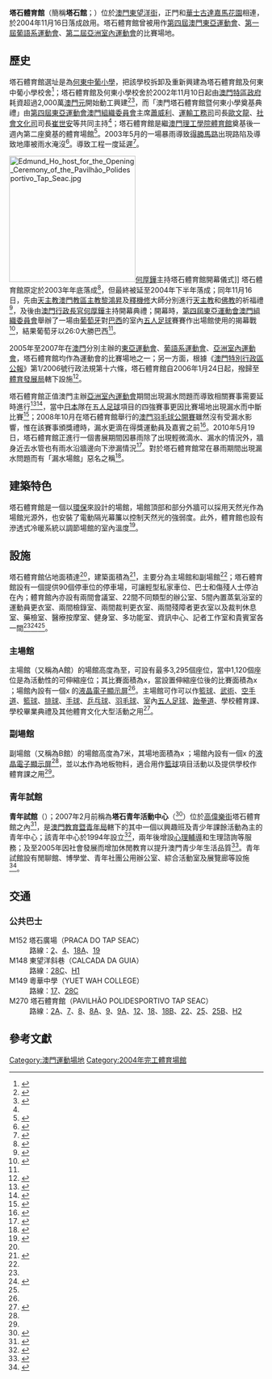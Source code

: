 {{Infobox 體育場館
|stadium_name= 塔石體育館<br />Pavilhão Polidesportivo Tap Seac
|image = Tap Seac Multi-sport Pavilion.jpg
|image_size = 260px
|location= {{MAC}}[[望德堂區|望德堂區]][[東望洋街|東望洋街]]
|broke_ground= 2002年11月10日
|opened= 2004年11月16日
|owner= [[澳門特區政府|澳門特區政府]]<br>（2004年至2006年1月23日）<br>[[澳門特別行政區政府|澳門特別行政區政府]][[體育局_(澳門)|體育局]] <br>（2006年1月24日至今）
}}
'''塔石體育館'''（簡稱'''塔石館'''；{{lang-pt|Pavilhão Polidesportivo Tap Seac}}）位於[[澳門|澳門]][[東望洋街|東望洋街]]，正門和[[華士古達嘉馬花園|華士古達嘉馬花園]]相連，於2004年11月16日落成啟用。塔石體育館曾被用作[[2005年東亞運動會|第四屆澳門東亞運動會]]、[[2006年葡語系運動會|第一屆葡語系運動會]]、[[2007年亞洲室內運動會|第二屆亞洲室內運動會]]的比賽場地。

==歷史==
塔石體育館選址是為[[何東中葡小學|何東中葡小學]]，把該學校拆卸及重新興建為塔石體育館及何東中葡小學校舍<ref>{{zh-hant}}{{cite news|publisher=[[東方日報|東方日報]] |date=2002年11月8日 |title=澳門耗資12 億建設積極迎接2005 東亞運動會 }}</ref>；塔石體育館及何東小學校舍於2002年11月10日起由[[澳門特區政府|澳門特區政府]]耗資超過2,000萬[[澳門元|澳門元]]開始動工興建<ref>{{zh-hant}}{{cite news|publisher=[[澳門日報|澳門日報]] |date=2004年1月25日 |title=球場變廣場 }}</ref><ref name="fac">{{zh-hant}}{{cite news|publisher=[[澳門日報|澳門日報]] |date=2004年11月15日 |title=塔石 體育館 明啟用特首主禮 傳媒昨參觀部分設施觀看葡澳足球練習賽 }}</ref>，而「澳門塔石體育館暨何東小學奠基典禮」由[[澳門東亞運|第四屆東亞運動會澳門組織委員會]]主席[[蕭威利|蕭威利]]、[[運輸工務司|運輸工務司]]司長[[歐文龍|歐文龍]]、[[社會文化司|社會文化司]]司長[[崔世安|崔世安]]等共同主持<ref name="MEAGOC" />；塔石體育館是繼[[澳門理工學院體育館|澳門理工學院體育館]]奠基後一週內第二座奠基的體育場館<ref>{{zh-hant}}{{cite news|publisher=[[澳門日報|澳門日報]] |date=2002年11月10日 |title=兩座體育館 }}</ref>。2003年5月的一場暴雨導致[[得勝馬路|得勝馬路]]出現路陷及導致地庫被雨水淹沒<ref>{{zh-hant}}{{cite news|publisher=[[澳門日報|澳門日報]] |date=2003年5月9日 |title=下陷路面連日搶修 塔石體館 地庫水浸無礙結構 }}</ref>。導致工程一度延遲<ref>{{zh-hant}}{{cite news|publisher=[[澳門日報|澳門日報]] |date=2003年7月13日 |title=早定計劃 }}</ref>。

[[File:Edmund_Ho_host_for_the_Opening_Ceremony_of_the_Pavilhão_Polidesportivo_Tap_Seac.jpg|250px]][[何厚鏵|何厚鏵]]主持塔石體育館開幕儀式]]
塔石體育館原定於2003年年底落成<ref>{{zh-hant}}{{cite news|publisher=[[大公報|大公報]] |date=2002年11月13日 |title=澳門塔石體育館已動工 }}</ref>，但最終被延至2004年下半年落成；同年11月16日，先由[[天主教澳門教區主教|天主教澳門教區主教]][[黎鴻昇|黎鴻昇]]及[[釋機修|釋機修]]大師分別進行[[天主教|天主教]]和[[佛教|佛教]]的祈福禮<ref>{{zh-hant}}{{cite news|publisher=[[華僑報|華僑報]] |date=2004年11月17日 |title= 塔石體育館啟用 }}</ref>，及後由[[澳門行政長官|澳門行政長官]][[何厚鏵|何厚鏵]]主持開幕典禮；開幕時，[[2005年東亞運動會|第四屆東亞運動會澳門組織委員會]]舉辦了一場由[[葡萄牙國家足球隊|葡萄牙]]對[[巴西國家足球隊|巴西]]的室內[[五人足球|五人足球]]賽賽作出場館使用的揭幕戰<ref>{{zh-hant}}{{cite news|publisher=[[市民日報|市民日報]] |date=2004年11月13日 |title= 塔石館揭幕戰上演葡巴五人足球賽 }}</ref>，結果葡萄牙以26:0大勝巴西<ref name="prop" />。

2005年至2007年在[[澳門|澳門]]分別主辦的[[2005年東亞運動會|東亞運動會]]、[[2006年葡語系運動會|葡語系運動會]]、[[2007年亞洲室內運動會|亞洲室內運動會]]，塔石體育館均作為運動會的比賽場地之一；另一方面，根據《[[澳門特別行政區公報|澳門特別行政區公報]]》第1/2006號行政法規第十六條，塔石體育館自2006年1月24日起，撥歸至[[體育發展局|體育發展局]]轄下設施<ref>{{zh-hant}}{{cite news|publisher=[[澳門日報|澳門日報]] |date=2006年1月24日 |title=體發局的組織及運作 }}</ref>。

塔石體育館正值澳門主辦[[2007年亞洲室內運動會|亞洲室內運動會]]期間出現漏水問題而導致相關賽事需要延時進行<ref>{{zh-hant}}{{cite news|publisher=[[澳門日報|澳門日報]] |date=2007年11月2日 |title=塔石場館輕微漏水 影響部分賽事進行 }}</ref><ref>{{zh-hant}}{{cite news|publisher=[[澳門日報|澳門日報]] |date=2007年11月3日 |title=燦爛之後歸於平淡？ }}</ref>，當中[[日本|日本]]隊在[[五人足球|五人足球]]項目的四強賽事更因比賽場地出現漏水而中斷比賽<ref>{{zh-hant}}{{cite news|publisher=[[正報|正報]] |date=2007年11月3日 |title=未曾攞威‧反而失禮 }}</ref>；2008年10月在塔石體育館舉行的[[澳門羽毛球公開賽|澳門羽毛球公開賽]]雖然沒有受漏水影響，惟在該賽事頒獎禮時，漏水更滴在得獎運動員及嘉賓之前<ref>{{zh-hant}}{{cite news|publisher=[[澳門日報|澳門日報]] |date=2008年10月6日 |title=塔石館又出洋相 }}</ref>。2010年5月19日，塔石體育館正進行一個書展期間因暴雨除了出現輕微滴水、漏水的情況外，牆身近去水管也有雨水沿牆邊向下滲漏情況<ref>{{zh-hant}}{{cite news|publisher=[[澳門日報|澳門日報]] |date=2010年5月20日 |title=昨暴雨場館漏水影響展情 春季書展今壓軸機不可失 }}</ref>。對於塔石體育館常在暴雨期間出現漏水問題而有「漏水場館」惡名之稱<ref>{{zh-hant}}{{cite news|publisher=[[澳門日報|澳門日報]] |date=2008年1月27日 |title=漏水館手動揭分紙 }}</ref>。

==建築特色==
塔石體育館是一個以[[環保|環保]]來設計的場館，場館頂部和部分外牆可以採用天然光作為場館光源外，也安裝了電動隔光幕簾以控制天然光的強弱度。此外，體育館也設有滲透式冷暖系統以調節場館的室內溫度<ref>{{zh-hant}}{{cite news|publisher=[[市民日報|市民日報]] |date=2004年11月15日 |title=塔石體育館明天揭幕 }}</ref>。

==設施==
塔石體育館佔地面積達{{convert|5539|sqm|sqft|0|abbr=on}}<ref name="Desporto" />，建築面積為{{convert|28035|sqm|sqft|0|abbr=on}}<ref name="MEAGOC">{{zh-hant}}{{cite news|publisher=[[澳門東亞運|第四屆東亞運動會澳門組織委員會]] |date=2002年11月11日 |title=澳門塔石體育館暨何東小學奠基典禮 }}</ref>，主要分為主場館和副場館<ref name="fac" />；塔石體育館設有一個提供90個停車位的停車場，可讓輕型私家車位、巴士和傷殘人士停泊在內；體育館內亦設有兩間會議室、22間不同類型的辦公室、5間內置蒸氣浴室的運動員更衣室、兩間檢錄室、兩間裁判更衣室、兩間殘障者更衣室以及裁判休息室、藥檢室、醫療按摩室、健身室、多功能室、資訊中心、記者工作室和貴賓室各一間<ref name="fac" /><ref name="prop">{{zh-hant}}{{cite news|publisher=[[華僑報|華僑報]] |date=2004年11月15日 |title=塔石體育館設施完備 葡足昨晚「試新」廿六比○取澳門隊 }}</ref><ref name="Desporto" />。

===主場館===
主場館（又稱為A館）的場館高度為{{convert|15|m|ft|0|abbr=on}}至{{convert|22|m|ft|0|abbr=on}}，可設有最多3,295個座位，當中1,120個座位是為活動性的可伸縮座位；其比賽面積為{{convert|45.4|m|ft|0|abbr=on}}x{{convert|36.4|m|ft|0|abbr=on}}，當設置伸縮座位後的比賽面積為{{convert|36.4|m|ft|0|abbr=on}}x {{convert|25.6|m|ft|0|abbr=on}}；場館內設有一個{{convert|640|m|ft|0|abbr=on}}x {{convert|384|m|ft|0|abbr=on}}的[[液晶顯示器|液晶電子顯示屏]]<ref name="prop" />。主場館可作可以作[[籃球|籃球]]、[[武術|武術]]、[[空手道|空手道]]、[[籃球|籃球]]、[[排球|排球]]、[[手球|手球]]、[[乒乓球|乒乓球]]、[[羽毛球|羽毛球]]、室內[[五人足球|五人足球]]、[[跆拳道|跆拳道]]、學校體育課、學校畢業典禮及其他體育文化大型活動之用<ref name="Desporto">{{zh-hant}}{{cite web |title=塔石體育館 |publisher=[[澳門體育發展局|澳門體育發展局]] |accessdate=2010年1月1日 |url=http://www.sport.gov.mo/web/cn/venues/intro.php?venue=4 |archive-date=2010年12月6日 |archive-url=https://web.archive.org/web/20101206010616/http://www.sport.gov.mo/web/cn/venues/intro.php?venue=4 |dead-url=yes }}</ref>。

===副場館===
副場館（又稱為B館）的場館高度為7米，其場地面積為{{convert|320|m|ft|0|abbr=on}}x {{convert|384|m|ft|0|abbr=on}}；場館內設有一個{{convert|640|m|ft|0|abbr=on}}x {{convert|384|m|ft|0|abbr=on}}的[[液晶顯示器|液晶電子顯示屏]]<ref name="prop" />，並以[[木|木]]作為地板物料，適合用作[[籃球|籃球]]項目活動以及提供學校作體育課之用<ref name="Desporto" />。

===青年試館===
'''青年試館'''（{{lang-pt|'''Centro de Experimentação para Jovens'''}}）；2007年2月前稱為'''塔石青年活動中心'''（{{lang|pt|'''Centro de Actividades Juvenis da Caixa Escolar'''}}<ref>{{zh-hant}}{{cite journal |journal=澳門政府公報 |date=2007年6月11日 |issue=24 |title=第26/2007號行政命令 |url=http://images.io.gov.mo/bo/i/2007/24/orde-26-2007.pdf |access-date=2010年11月5日 |archive-date=2019年11月14日 |archive-url=https://web.archive.org/web/20191114053031/https://images.io.gov.mo/bo/i/2007/24/orde-26-2007.pdf |dead-url=no }}</ref>）位於[[高偉樂街|高偉樂街]]塔石體育館之內<ref>{{zh-hant}}{{cite web |title=青年試館 |publisher=[[教育暨青年局|教育暨青年局]] |accessdate=2010年11月5日 |url=http://www.dsej.gov.mo/cj/cej/contact.htm |archive-date=2021年3月8日 |archive-url=https://web.archive.org/web/20210308091628/https://www.dsedj.gov.mo/cj/cej/contact.htm |dead-url=no }}</ref>，是[[澳門教育暨青年局|澳門教育暨青年局]]轄下的其中一個以興趣班及青少年課餘活動為主的青年中心；該青年中心於1994年設立<ref>{{zh-hant}}{{cite journal |journal=澳門政府公報 |date=1994年2月21日 |issue=8 |title=第26/94/M號訓令 |url=http://bo.io.gov.mo/bo/i/94/08/port26_cn.asp |access-date=2010年11月5日 |archive-date=2019年11月3日 |archive-url=https://web.archive.org/web/20191103043227/https://bo.io.gov.mo/bo/i/94/08/port26_cn.asp |dead-url=no }}</ref>，兩年後增設[[心理輔導|心理輔導]]和生理諮詢等服務；及至2005年因社會發展而增加休閒教育以提升澳門青少年生活品質<ref>{{zh-hant}}{{cite web |title=青年試館 |publisher=[[教育暨青年局|教育暨青年局]] |accessdate=2010年11月5日 |url=http://www.dsej.gov.mo/cj/cej/intro.htm |archive-date=2021年3月10日 |archive-url=https://web.archive.org/web/20210310015936/https://www.dsedj.gov.mo/cj/cej/intro.htm |dead-url=no }}</ref>。青年試館設有閒聊館、博學堂、青年社團公用辦公室、綜合活動室及展覽廊等設施<ref>{{zh-hant}}{{cite web | title=青年試館 |publisher=[[教育暨青年局|教育暨青年局]] |accessdate=2010年11月5日 |url=http://www.dsej.gov.mo/cj/cej/facilities.htm}}</ref>。

== 交通 ==
=== 公共巴士 ===
; M152 塔石廣場（PRACA DO TAP SEAC）
:路線：[[澳門巴士2路線|2]]、[[澳門巴士4路線|4]]、[[澳門巴士18A路線|18A]]、[[澳門巴士19路線|19]]
;M148 東望洋斜巷（CALCADA DA GUIA）
:路線：[[澳門巴士28C路線|28C]]、[[澳門巴士H1路線|H1]]
;M149 粵華中學（YUET WAH COLLEGE）
:路線：[[澳門巴士17路線|17]]、[[澳門巴士28C路線|28C]]
;M270 塔石體育館（PAVILHÃO POLIDESPORTIVO TAP SEAC）
:路線：[[澳門巴士2A路線|2A]]、[[澳門巴士7路線|7]]、[[澳門巴士8路線|8]]、[[澳門巴士8A路線|8A]]、[[澳門巴士9路線|9]]、[[澳門巴士9A路線|9A]]、[[澳門巴士12路線|12]]、[[澳門巴士18路線|18]]、[[澳門巴士18B路線|18B]]、[[澳門巴士22路線|22]]、[[澳門巴士25路線|25]]、[[澳門巴士25B路線|25B]]、[[澳門巴士H2路線|H2]]

==參考文獻==
<div class="references-small">
<references></references>
</div>

{{澳門體育場地}}

[[Category:澳門運動場地|Category:澳門運動場地]]
[[Category:2004年完工體育場館|Category:2004年完工體育場館]]
